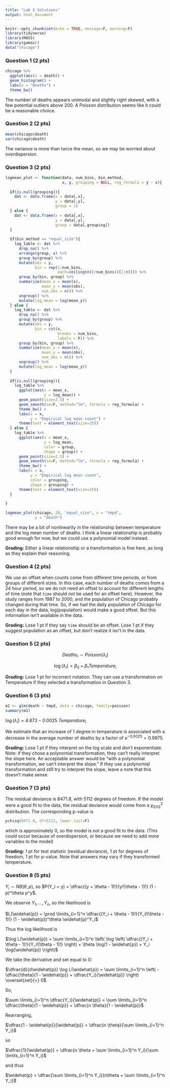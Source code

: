 ```yaml
---
title: "Lab 5 Solutions"
output: html_document
---
```


```r
knitr::opts_chunk$set(echo = TRUE, message=F, warning=F)
library(tidyverse)
library(MASS)
library(gamair)
data("chicago")
```

### Question 1 (2 pts)

```r
chicago %>%
  ggplot(aes(x = death)) +
  geom_histogram() +
  labs(x = "Deaths") +
  theme_bw()
```

The number of deaths appears unimodal and slightly right skewed, with a few potential outliers above 200. A Poisson distribution seems like it could be a reasonable choice.

### Question 2 (2 pts)

```r
mean(chicago$death)
var(chicago$death)
```

The variance is more than twice the mean, so we may be worried about overdispersion.

### Question 3 (2 pts)

```r
logmean_plot <- function(data, num_bins, bin_method,
                         x, y, grouping = NULL, reg_formula = y ~ x){
  
  if(is.null(grouping)){
    dat <- data.frame(x = data[,x], 
                      y = data[,y],
                      group = 1)
  } else {
    dat <- data.frame(x = data[,x], 
                      y = data[,y],
                      group = data[,grouping])
  }
  
  if(bin_method == "equal_size"){
    log_table <- dat %>%
      drop_na() %>%
      arrange(group, x) %>%
      group_by(group) %>%
      mutate(obs = y,
             bin = rep(1:num_bins,
                       each=ceiling(n()/num_bins))[1:n()]) %>%
      group_by(bin, group) %>%
      summarize(mean_x = mean(x),
                mean_y = mean(obs),
                num_obs = n()) %>%
      ungroup() %>%
      mutate(log_mean = log(mean_y))
  } else {
    log_table <- dat %>%
      drop_na() %>%
      group_by(group) %>%
      mutate(obs = y,
             bin = cut(x, 
                       breaks = num_bins,
                       labels = F)) %>%
      group_by(bin, group) %>%
      summarize(mean_x = mean(x),
                mean_y = mean(obs),
                num_obs = n()) %>%
      ungroup() %>%
      mutate(log_mean = log(mean_y))
  }
  
  if(is.null(grouping)){
    log_table %>%
      ggplot(aes(x = mean_x,
                 y = log_mean)) +
      geom_point(size=2.5) +
      geom_smooth(se=F, method="lm", formula = reg_formula) +
      theme_bw() +
      labs(x = x,
           y = "Empirical log mean count") +
      theme(text = element_text(size=25))
  } else {
    log_table %>%
      ggplot(aes(x = mean_x,
                 y = log_mean,
                 color = group,
                 shape = group)) +
      geom_point(size=2.5) +
      geom_smooth(se=F, method="lm", formula = reg_formula) +
      theme_bw() +
      labs(x = x,
           y = "Empirical log mean count",
           color = grouping,
           shape = grouping) +
      theme(text = element_text(size=25))
  }
  
}

```

```r
logmean_plot(chicago, 20, "equal_size", x = "tmpd",
             y = "death")
```

There may be a bit of nonlinearity in the relationship between temperature and the log mean number of deaths. I think a linear relationship is probably good enough for now, but we could use a polynomial model instead.

**Grading:** Either a linear relationship or a transformation is fine here, as long as they explain their reasoning.


### Question 4 (2 pts)

We use an offset when counts come from different time periods, or from groups of different sizes. In this case, each number of deaths comes from a 24 hour period, so we do not need an offset to account for different lengths of time (note that `time` should *not* be used for an offset here). However, the study ranges from 1987 to 2000, and the population of Chicago probably changed during that time. So, if we had the daily population of Chicago for each day in the data, log(population) would make a good offset. But this information isn't available in the data.

**Grading:** Lose 1 pt if they say `time` should be an offset. Lose 1 pt if they suggest population as an offset, but don't realize it isn't in the data.


### Question 5 (2 pts)

$$Deaths_i \sim Poisson(\lambda_i)$$

$$\log(\lambda_i) = \beta_0 + \beta_1 Temperature_i$$

**Grading:** Lose 1 pt for incorrect notation. They can use a transformation on Temperature if they selected a transformation in Question 3.

### Question 6 (3 pts)

```r
m1 <- glm(death ~ tmpd, data = chicago, family=poisson)
summary(m1)
```

$\log(\widehat{\lambda}_i) = 4.873 - 0.0025 \ Temperature_i$

We estimate that an increase of 1 degree in temperature is associated with a decrease in the average number of deaths by a factor of $e^{-0.0025} = 0.9975$.

**Grading:** Lose 1 pt if they interpret on the log scale and don't exponentiate. Note: if they chose a polynomial transformation, they can't really interpret the slope here. An acceptable answer would be "with a polynomial transformation, we can't interpret the slope." If they use a polynomial transformation and still try to interpret the slope, leave a note that this doesn't make sense.

### Question 7 (3 pts)

The residual deviance is 8471.8, with 5112 degrees of freedom. If the model were a good fit to the data, the residual deviance would come from a $\chi^2_{5112}$ distribution. The corresponding p-value is

```r
pchisq(8471.8, df=5112, lower.tail=F)
```

which is approximately 0, so the model is not a good fit to the data. (This could occur because of overdispersion, or because we need to add more variables to the model)

**Grading:** 1 pt for test statistic (residual deviance), 1 pt for degrees of freedom, 1 pt for p-value. Note that answers may vary if they transformed temperature.

### Question 8 (5 pts)

$Y_i \sim NB(\theta, p)$, so $P(Y_i = y) = \dfrac{(y + \theta - 1)!}{y!(\theta - 1)!} (1 - p)^\theta p^y$.

We observe $Y_1,...,Y_n$, so the likelihood is

$L(\widehat{p}) = \prod \limits_{i=1}^n \dfrac{(Y_i + \theta - 1)!}{Y_i!(\theta - 1)!} (1 - \widehat{p})^\theta \widehat{p}^Y_i$

Thus the log likelihood is

$\log L(\widehat{p}) = \sum \limits_{i=1}^n \left( \log \left( \dfrac{(Y_i + \theta - 1)!}{Y_i!(\theta - 1)!} \right) + \theta \log(1 - \widehat{p}) + Y_i \log(\widehat{p}) \right)$

We take the derivative and set equal to 0:

$\dfrac{d}{d\widehat{p}} \log L(\widehat{p}) = \sum \limits_{i=1}^n \left( -\dfrac{\theta}{1 - \widehat{p}} + \dfrac{Y_i}{\widehat{p}} \right) \overset{set}{=} 0$

So,

$\sum \limits_{i=1}^n \dfrac{Y_i}{\widehat{p}} = \sum \limits_{i=1}^n \dfrac{\theta}{1 - \widehat{p}} = \dfrac{n \theta}{1 - \widehat{p}}$

Rearranging,

$\dfrac{1 - \widehat{p}}{\widehat{p}} = \dfrac{n \theta}{\sum \limits_{i=1}^n Y_i}$

so

$\dfrac{1}{\widehat{p}} = \dfrac{n \theta + \sum \limits_{i=1}^n Y_i}{\sum \limits_{i=1}^n Y_i}$

and thus

$\widehat{p} = \dfrac{\sum \limits_{i=1}^n Y_i}{n\theta + \sum \limits_{i=1}^n Y_i}$
